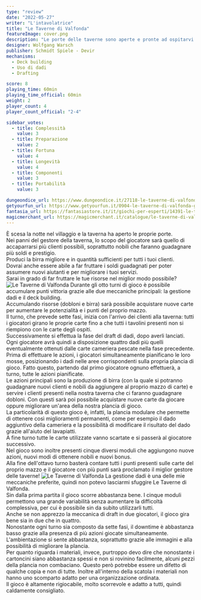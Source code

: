 ```yaml
---
type: "review"
date: "2022-05-27"
writer: "L'intavolatrice"
title: "Le Taverne di Valfonda"
featureImage: cover.png
description: "Le porte delle taverne sono aperte e pronte ad ospitarvi!"
designer: Wolfgang Warsch
publisher: Schmidt Spiele - Devir
mechanisms:
  - Deck building
  - Uso di dadi
  - Drafting

score: 8
playing_time: 60min
playing_time_official: 60min
weight: 2
player_count: 4
player_count_official: "2-4"

sidebar_votes:
  - title: Complessità
    value: 3
  - title: Preparazione
    value: 2
  - title: Fortuna
    value: 4
  - title: Longevità
    value: 4
  - title: Componenti
    value: 3
  - title: Portabilità
    value: 3

dungeondice_url: https://www.dungeondice.it/27118-le-taverne-di-valfonda.html
getyourfun_url: https://www.getyourfun.it/0904-le-taverne-di-valfonda-giochi-gestionali.html
fantasia_url: https://fantasiastore.it/it/giochi-per-esperti/14391-le-taverne-di-valfonda-ita.html
magicmerchant_url: https://magicmerchant.it/catalogue/le-taverne-di-valfonda-45508/
---
```


<Setting>
  È scesa la notte nel villaggio e la taverna ha aperto le proprie porte.
  <br />
  Nei panni del gestore della taverna, lo scopo del giocatore sarà quello di
  accaparrarsi più clienti possibili, soprattutto nobili che faranno guadagnare
  più soldi e prestigio.
  <br />
  Produci la birra migliore e in quantità sufficienti per tutti i tuoi clienti.
  <br />
  Dovrai anche essere abile a far fruttare i soldi guadagnati per poter assumere
  nuovi aiutanti e per migliorare i tuoi servizi.
  <br />
  Sarai in grado di far fruttare le tue risorse nel miglior modo possibile?
</Setting>

<img src="./game1.jpg" alt="Le Taverne di Valfonda" />

<Rules>
  Durante gli otto turni di gioco è possibile accumulare punti vittoria grazie
  alle due meccaniche principali: la gestione dadi e il deck building.
  <br />
  Accumulando risorse (dobloni e birra) sarà possibile acquistare nuove carte
  per aumentare le potenzialità e i punti del proprio mazzo.
  <br />
  Il turno, che prevede sette fasi, inizia con l'arrivo dei clienti alla
  taverna: tutti i giocatori girano le proprie carte fino a che tutti i tavolini
  presenti non si riempiono con le carte degli ospiti.
  <br />
  Successivamente si effettua la fase del draft di dadi, dopo averli lanciati.
  Ogni giocatore avrà quindi a disposizione quattro dadi più quelli
  eventualmente ottenuti dalle carte cameriera pescate nella fase precedente.
  <br />
  Prima di effettuare le azioni, i giocatori simultaneamente pianificano le loro
  mosse, posizionando i dadi nelle aree corrispondenti sulla propria plancia di
  gioco. Fatto questo, partendo dal primo giocatore ognuno effettuerà, a turno,
  tutte le azioni pianificate.
  <br />
  Le azioni principali sono la produzione di birra (con la quale si potranno
  guadagnare nuovi clienti e nobili da aggiungere al proprio mazzo di carte) e
  servire i clienti presenti nella nostra taverna che ci faranno guadagnare
  dobloni. Con questi sarà poi possibile acquistare nuove carte da giocare
  oppure migliorare un'area della nostra plancia di gioco.
  <br />
  La particolarità di questo gioco è, infatti, la plancia modulare che permette
  di ottenere così miglioramenti permanenti, come per esempio il dado aggiuntivo
  della cameriera e la possibilità di modificare il risultato del dado grazie
  all'aiuto del lavapiatti.
  <br />
  A fine turno tutte le carte utilizzate vanno scartate e si passerà al
  giocatore successivo.
  <br />
  Nel gioco sono inoltre presenti cinque diversi moduli che aggiungono nuove
  azioni, nuovi modi di ottenere nobili e nuovi bonus.
  <br />
  Alla fine dell'ottavo turno basterà contare tutti i punti presenti sulle carte
  del proprio mazzo e il giocatore con più punti sarà proclamato il miglior
  gestore delle taverne!
</Rules>

<img src="./game2.jpg" alt="Le Taverne di Valfonda" />

<Feedback>
  La gestione dadi è una delle mie meccaniche preferite, quindi non potevo
  lasciarmi sfuggire Le Taverne di Valfonda.
  <br />
  Sin dalla prima partita il gioco scorre abbastanza bene. I cinque moduli
  permettono una grande variabilità senza aumentare la difficoltà complessiva,
  per cui è possibile sin da subito utilizzarli tutti.
  <br />
  Anche se non apprezzo la meccanica di draft in due giocatori, il gioco gira
  bene sia in due che in quattro.
  <br />
  Nonostante ogni turno sia composto da sette fasi, il downtime è abbastanza
  basso grazie alla presenza di più azioni giocate simultaneamente.
  <br />
  L'ambientazione si sente abbastanza, soprattutto grazie alle immagini e alla
  possibilità di migliorare la plancia.
  <br />
  Per quanto riguarda i materiali, invece, purtroppo devo dire che nonostante i
  cartoncini siano abbastanza spessi e non si rovinino facilmente, alcuni pezzi
  della plancia non combaciano. Questo però potrebbe essere un difetto di
  qualche copia e non di tutte. Inoltre all'interno della scatola i materiali
  non hanno uno scomparto adatto per una organizzazione ordinata.
  <br />
  Il gioco è altamente rigiocabile, molto scorrevole e adatto a tutti, quindi
  caldamente consigliato.
</Feedback>
